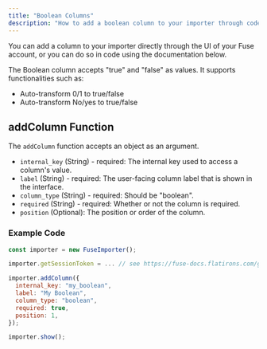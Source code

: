 ```yaml
---
title: "Boolean Columns"
description: "How to add a boolean column to your importer through code."
---
```


You can add a column to your importer directly through the UI of your Fuse account, or you can do so in code using the documentation below.

The Boolean column accepts "true" and "false" as values. It supports functionalities such as:

- Auto-transform 0/1 to true/false
- Auto-transform No/yes to true/false

## addColumn Function

The `addColumn` function accepts an object as an argument.

- `internal_key` (String) - required: The internal key used to access a column's value.
- `label` (String) - required: The user-facing column label that is shown in the interface.
- `column_type` (String) - required: Should be "boolean".
- `required` (String) - required: Whether or not the column is required.
- `position` (Optional): The position or order of the column.

### Example Code

```javascript
const importer = new FuseImporter();

importer.getSessionToken = ... // see https://fuse-docs.flatirons.com/getting-started/sessions

importer.addColumn({
  internal_key: "my_boolean",
  label: "My Boolean",
  column_type: "boolean",
  required: true,
  position: 1,
});

importer.show();
```
